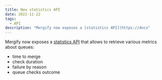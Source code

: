 ```yaml
---
title: New statistics API
date: 2022-11-22
tags:
  - API
description: "Mergify now exposes a [statistics API](https://docs"
---
```


Mergify now exposes a [statistics API](https://docs.mergify.com/api/#/operations/get_average_time_to_merge_stats_endpoint_repos__owner___repository__queues__queue_name__stats_time_to_merge_get) that allows to retrieve various metrics about queues:

- time to merge
- check duration
- failure by reason
- queue checks outcome
